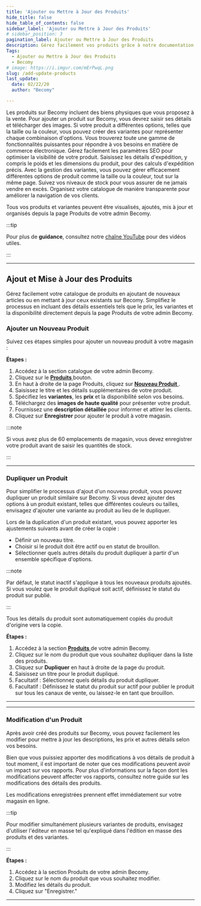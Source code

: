 ```yaml
---
title: 'Ajouter ou Mettre à Jour des Produits'
hide_title: false
hide_table_of_contents: false
sidebar_label: 'Ajouter ou Mettre à Jour des Produits'
# sidebar_position: 3
pagination_label: Ajouter ou Mettre à Jour des Produits
description: Gérez facilement vos produits grâce à notre documentation. Apprenez à ajouter et mettre à jour de manière transparente pour un processus simplifié. Rehaussez votre gestion de produits dès maintenant !
Tags:
  - Ajouter ou Mettre à Jour des Produits
  - Becomy
# image: https://i.imgur.com/mErPwqL.png
slug: /add-update-products
last_update:
  date: 02/22/20
  author: "Becomy"

---
```



Les produits sur Becomy incluent des biens physiques que vous proposez à la vente. Pour ajouter un produit sur Becomy, vous devrez saisir ses détails et télécharger des images. Si votre produit a différentes options, telles que la taille ou la couleur, vous pouvez créer des variantes pour représenter chaque combinaison d'options. Vous trouverez toute une gamme de fonctionnalités puissantes pour répondre à vos besoins en matière de commerce électronique. Gérez facilement les paramètres SEO pour optimiser la visibilité de votre produit. Saisissez les détails d'expédition, y compris le poids et les dimensions du produit, pour des calculs d'expédition précis. Avec la gestion des variantes, vous pouvez gérer efficacement différentes options de produit comme la taille ou la couleur, tout sur la même page. Suivez vos niveaux de stock pour vous assurer de ne jamais vendre en excès. Organisez votre catalogue de manière transparente pour améliorer la navigation de vos clients.

Tous vos produits et variantes peuvent être visualisés, ajoutés, mis à jour et organisés depuis la page Produits de votre admin Becomy.


:::tip

Pour plus de **guidance**, consultez notre [chaîne YouTube](#) pour des vidéos utiles.

:::

<VideoPlayer url="https://sendspark.com/share/iss7h8g7otbmp592xqy1mufgja5og2ie"/>

---

## Ajout et Mise à Jour des Produits

Gérez facilement votre catalogue de produits en ajoutant de nouveaux articles ou en mettant à jour ceux existants sur Becomy. Simplifiez le processus en incluant des détails essentiels tels que le prix, les variantes et la disponibilité directement depuis la page Produits de votre admin Becomy.

### Ajouter un Nouveau Produit

Suivez ces étapes simples pour ajouter un nouveau produit à votre magasin :

**Étapes :**

1. Accédez à la section catalogue de votre admin Becomy.
2. Cliquez sur le [**Produits** <Icon icon="fa-solid fa-arrow-up-right-from-square" /> ](https://becomystaging.com/admin/resources/products) bouton.
3. En haut à droite de la page Produits, cliquez sur [**Nouveau Produit** <Icon icon="fa-solid fa-arrow-up-right-from-square" /> ](https://becomystaging.com/admin/resources/products/new).
4. Saisissez le titre et les détails supplémentaires de votre produit.
5. Spécifiez les **variantes**, les **prix** et la disponibilité selon vos besoins.
6. Téléchargez des **images de haute qualité** pour présenter votre produit.
7. Fournissez une **description détaillée** pour informer et attirer les clients.
8. Cliquez sur **Enregistrer** pour ajouter le produit à votre magasin.



:::note

Si vous avez plus de 60 emplacements de magasin, vous devez enregistrer votre produit avant de saisir les quantités de stock.

:::

---


### Dupliquer un Produit

Pour simplifier le processus d'ajout d'un nouveau produit, vous pouvez dupliquer un produit similaire sur Becomy. Si vous devez ajouter des options à un produit existant, telles que différentes couleurs ou tailles, envisagez d'ajouter une variante au produit au lieu de le dupliquer.

Lors de la duplication d'un produit existant, vous pouvez apporter les ajustements suivants avant de créer la copie :
- Définir un nouveau titre.
- Choisir si le produit doit être actif ou en statut de brouillon.
- Sélectionner quels autres détails du produit dupliquer à partir d'un ensemble spécifique d'options.


:::note

Par défaut, le statut inactif s'applique à tous les nouveaux produits ajoutés. Si vous voulez que le produit dupliqué soit actif, définissez le statut du produit sur publié.

:::

Tous les détails du produit sont automatiquement copiés du produit d'origine vers la copie.

**Étapes :**

1. Accédez à la section [**Produits** <Icon icon="fa-solid fa-arrow-up-right-from-square" /> ](https://becomystaging.com/admin/resources/products) de votre admin Becomy.
2. Cliquez sur le nom du produit que vous souhaitez dupliquer dans la liste des produits.
3. Cliquez sur **Dupliquer** en haut à droite de la page du produit.
4. Saisissez un titre pour le produit dupliqué.
5. Facultatif : Sélectionnez quels détails du produit dupliquer.
6. Facultatif : Définissez le statut du produit sur actif pour publier le produit sur tous les canaux de vente, ou laissez-le en tant que brouillon.


---

---

### Modification d'un Produit

Après avoir créé des produits sur Becomy, vous pouvez facilement les modifier pour mettre à jour les descriptions, les prix et autres détails selon vos besoins.

Bien que vous puissiez apporter des modifications à vos détails de produit à tout moment, il est important de noter que ces modifications peuvent avoir un impact sur vos rapports. Pour plus d'informations sur la façon dont les modifications peuvent affecter vos rapports, consultez notre guide sur les modifications des détails des produits.

Les modifications enregistrées prennent effet immédiatement sur votre magasin en ligne.

:::tip

Pour modifier simultanément plusieurs variantes de produits, envisagez d'utiliser l'éditeur en masse tel qu'expliqué dans l'édition en masse des produits et des variantes.

:::

**Étapes :**

1. Accédez à la section Produits de votre admin Becomy.
2. Cliquez sur le nom du produit que vous souhaitez modifier.
3. Modifiez les détails du produit.
4. Cliquez sur "Enregistrer."

---
